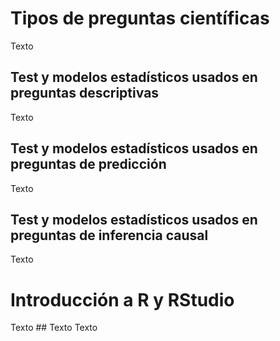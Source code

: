 # Tipos de preguntas científicas
Texto 

## Test y modelos estadísticos usados en preguntas descriptivas
Texto 

## Test y modelos estadísticos usados en preguntas de predicción
Texto 

## Test y modelos estadísticos usados en preguntas de inferencia causal
Texto 

# Introducción a R y RStudio 
Texto 
## Texto 
Texto 
